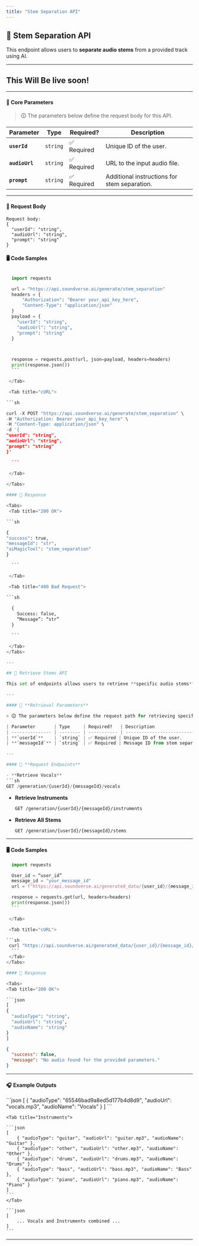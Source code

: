 ```yaml
---
title: "Stem Separation API"
---
```


## 🎵 Stem Separation API

This endpoint allows users to **separate audio stems** from a provided track using AI.

---

## This Will Be live soon!

---

#### 🔹 **Core Parameters**

> 🛈 The parameters below define the request body for this API.

| Parameter      | Type     | Required?   | Description                                  |
| -------------- | -------- | ----------- | -------------------------------------------- |
| **`userId`**   | `string` | ✅ Required | Unique ID of the user.                       |
| **`audioUrl`** | `string` | ✅ Required | URL to the input audio file.                 |
| **`prompt`**   | `string` | ✅ Required | Additional instructions for stem separation. |

---

#### 📩 **Request Body**

<div style={{ backgroundColor: "#e9ecef", padding: "0.75rem", borderRadius: "0.3rem" }}>
  
```
Request body: 
{
  "userId": "string",
  "audioUrl": "string",
  "prompt": "string"
}
```
</div>

#### 🖥️ Code Samples

<Tabs>
  <Tab title="Python">
  
  ```python

    import requests

    url = "https://api.soundverse.ai/generate/stem_separation"
    headers = {
        "Authorization": "Bearer your_api_key_here",
        "Content-Type": "application/json"
    }
    payload = {
      "userId": "string",
      "audioUrl": "string",
      "prompt": "string"
    }



    response = requests.post(url, json=payload, headers=headers)
    print(response.json())
    ```

   </Tab>

   <Tab title="cURL">
  
  ```sh

curl -X POST "https://api.soundverse.ai/generate/stem_separation" \
 -H "Authorization: Bearer your_api_key_here" \
 -H "Content-Type: application/json" \
 -d '{
"userId": "string",
"audioUrl": "string",
"prompt": "string"
}'

    ```

   </Tab>
   
</Tabs>

#### 📌 Response

<Tabs>
   <Tab title="200 OK">
  
  ```sh

{
"success": true,
"messageId": "str",
"aiMagicTool": "stem_separation"
}

    ```

   </Tab>

   <Tab title="400 Bad Request">
  
  ```sh
      
    {
      Success: false,
      “Message”: “str”
    }

    ```

   </Tab>
</Tabs>

---

## 🎼 Retrieve Stems API

This set of endpoints allows users to retrieve **specific audio stems** from a generated file.

---

#### 🔹 **Retrieval Parameters**

> 🛈 The parameters below define the request path for retrieving specific stems.

| Parameter       | Type     | Required?   | Description                               |
| --------------- | -------- | ----------- | ----------------------------------------- |
| **`userId`**    | `string` | ✅ Required | Unique ID of the user.                    |
| **`messageId`** | `string` | ✅ Required | Message ID from stem separation response. |

---

#### 📩 **Request Endpoints**

- **Retrieve Vocals**
  ```sh
  GET /generation/{userId}/{messageId}/vocals
  ```
- **Retrieve Instruments**
  ```sh
  GET /generation/{userId}/{messageId}/instruments
  ```
- **Retrieve All Stems**
  ```sh
  GET /generation/{userId}/{messageId}/stems
  ```

---

#### 🖥️ Code Samples

<Tabs>
  <Tab title="Python">
  
  ```python
    import requests

    User_id = “user_id”
    message_id = "your_message_id"
    url = f"https://api.soundverse.ai/generated_data/{user_id}/{message_id}/vocals"

    response = requests.get(url, headers=headers)
    print(response.json())
    ```

   </Tab>

   <Tab title="cURL">
  
  ```sh
   curl "https://api.soundverse.ai/generated_data/{user_id}/{message_id}/vocals" 
    ```
   </Tab>
</Tabs>

#### 📌 Response

<Tabs>
  <Tab title="200 OK">

```json
[
  {
    "audioType": "string",
    "audioUrl": "string",
    "audioName": "string"
  }
]
```

  </Tab>

  <Tab title="404 Not Found">

```json
{
  "success": false,
  "message": "No audio found for the provided parameters."
}
```

  </Tab>
</Tabs>

---

#### 🎧 **Example Outputs**

<Tabs>
  <Tab title="Vocals">
  ```json
    [
        {
            "audioType": "65546bad9a8ed5d177b4d8d9",
            "audioUrl": "vocals.mp3",
            "audioName": "Vocals"
        }
    ]
    ```
    </Tab>

    <Tab title="Instruments">

    ```json
    [
        { "audioType": "guitar", "audioUrl": "guitar.mp3", "audioName": "Guitar" },
        { "audioType": "other", "audioUrl": "other.mp3", "audioName": "Other" },
        { "audioType": "drums", "audioUrl": "drums.mp3", "audioName": "Drums" },
        { "audioType": "bass", "audioUrl": "bass.mp3", "audioName": "Bass" },
        { "audioType": "piano", "audioUrl": "piano.mp3", "audioName": "Piano" }
    ]
    ```
    </Tab>

  <Tab title="All Stems">

    ```json
    [
        ... Vocals and Instruments combined ...
    ]
    ```

  </Tab>
</Tabs>

---
